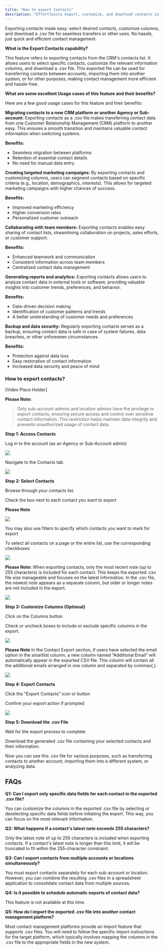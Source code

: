 ---
title: "How to export Contacts"
description: "Effortlessly export, customize, and download contacts in .csv format for seamless management."
---

Exporting contacts made easy: select desired contacts, customize columns, and download a .csv file for seamless transfers or other uses. No hassle, just quick and efficient contact management.

**What is the Export Contacts capability?**

This feature refers to exporting contacts from the CRM's contacts list. It allows users to select specific contacts, customize the relevant information columns, and download a .csv file. This exported file can be used for transferring contacts between accounts, importing them into another system, or for other purposes, making contact management more efficient and hassle-free.


**What are some excellent Usage cases of this feature and their benefits?**

Here are a few good usage cases for this feature and their benefits:  
  
**Migrating contacts to a new CRM platform or another Agency or Sub-account:** Exporting contacts as a .csv file makes transferring contact data from one Customer Relationship Management (CRM) platform to another easy. This ensures a smooth transition and maintains valuable contact information when switching systems.
  
**Benefits:**

-   Seamless migration between platforms
-   Retention of essential contact details
-   No need for manual data entry

**Creating targeted marketing campaigns:** By exporting contacts and customizing columns, users can segment contacts based on specific criteria (e.g., location, demographics, interests). This allows for targeted marketing campaigns with higher chances of success.
  
**Benefits:**

-   Improved marketing efficiency
-   Higher conversion rates
-   Personalized customer outreach


**Collaborating with team members:**  Exporting contacts enables easy sharing of contact lists, streamlining collaboration on projects, sales efforts, or customer support.

**Benefits:**

-   Enhanced teamwork and communication
-   Consistent information across team members
-   Centralized contact data management

**Generating reports and analytics:** Exporting contacts allows users to analyze contact data in external tools or software, providing valuable insights into customer trends, preferences, and behavior.

**Benefits:**
-   Data-driven decision making
-   Identification of customer patterns and trends
-   A better understanding of customer needs and preferences

**Backup and data security:**  Regularly exporting contacts serves as a backup, ensuring contact data is safe in case of system failures, data breaches, or other unforeseen circumstances.
  
**Benefits:**

-   Protection against data loss
-   Easy restoration of contact information
-   Increased data security and peace of mind

### How to export contacts?

[Video Place Holder]

**Please Note:**

>Only sub-account admins and location admins have the privilege to export contacts, ensuring secure access and control over sensitive contact information. This restriction helps maintain data integrity and prevents unauthorized usage of contact data.

**Step 1: Access Contacts**

Log in to the account (as an Agency or Sub-Account admin)  

![](https://s3.amazonaws.com/cdn.freshdesk.com/data/helpdesk/attachments/production/48294828803/original/U82sNNDV6r6POH-Lk9NvuRt2EfNtaRkIdg.png?1682609541)

Navigate to the Contacts tab.


![](https://s3.amazonaws.com/cdn.freshdesk.com/data/helpdesk/attachments/production/48294828839/original/oe8H9pRVlpI-brt_GNbOT-Z7KVTfzyfADg.png?1682609554)

  
**Step 2: Select Contacts**

Browse through your contacts list.

Check the box next to each contact you want to export  
  

**Please Note**

![](https://s3.amazonaws.com/cdn.freshdesk.com/data/helpdesk/attachments/production/48294842978/original/zkjqvMSwSEx5cn5RV6MEb0-YlCmjIey8NQ.gif?1682613661)

  
You may also use filters to specify which contacts you want to mark for export

To select all contacts on a page or the entire list, use the corresponding checkboxes

![](https://s3.amazonaws.com/cdn.freshdesk.com/data/helpdesk/attachments/production/48294833317/original/7sC-wusT2uOE-Uh6LwvBPnZCaHMAdWu3_A.gif?1682610706)

**Please Note:** When exporting contacts, only the most recent note (up to 255 characters) is included for each contact. This keeps the exported .csv file size manageable and focuses on the latest information. In the .csv file, the newest note appears as a separate column, but older or longer notes are not included in the export.  

![](https://s3.amazonaws.com/cdn.freshdesk.com/data/helpdesk/attachments/production/48294844359/original/TsF2Vm0dwH9Kug8E0qTlsEPXEyS7cDlDRg.png?1682614208)


**Step 3: Customize Columns (Optional)**

Click on the Columns button

Check or uncheck boxes to include or exclude specific columns in the export.

![](https://s3.amazonaws.com/cdn.freshdesk.com/data/helpdesk/attachments/production/48294832924/original/hM3qjh8Zn2JfXBEbNXai3KMYjA9p7vVFZA.gif?1682610570)

**Please Note** In the Contact Export section, if users have selected the email option in the smartlist column, a new column named “Additional Email” will automatically appear in the exported CSV file. This column will contain all the additional emails arranged in one column and separated by commas(,).

![](https://s3.amazonaws.com/cdn.freshdesk.com/data/helpdesk/attachments/production/48298718589/original/1cTqWMUJv_K4x9CYO8KAnTmNvYKgVnt7dA.png?1684776707)

  

**Step 4: Export Contacts**

Click the "Export Contacts" icon or button

Confirm your export action if prompted  

![](https://s3.amazonaws.com/cdn.freshdesk.com/data/helpdesk/attachments/production/48294843329/original/h1U_4HNpVJrB_BeW-S_bAoPWV7DXXrzS9w.png?1682613812)


**Step 5: Download the .csv File**

Wait for the export process to complete

Download the generated .csv file containing your selected contacts and their information.

Now you can use this .csv file for various purposes, such as transferring contacts to another account, importing them into a different system, or analyzing data.


## FAQs

**Q1: Can I export only specific data fields for each contact in the exported .csv file?**

You can customize the columns in the exported .csv file by selecting or deselecting specific data fields before initiating the export. This way, you can focus on the most relevant information.


**Q2: What happens if a contact's latest note exceeds 255 characters?**


Only the latest note of up to 255 characters is included when exporting contacts. If a contact's latest note is longer than this limit, it will be truncated to fit within the 255-character constraint.

**Q3: Can I export contacts from multiple accounts or locations simultaneously?**

You must export contacts separately for each sub-account or location. However, you can combine the resulting .csv files in a spreadsheet application to consolidate contact data from multiple sources.

**Q4: Is it possible to schedule automatic exports of contact data?** 

This feature is not available at this time.

**Q5: How do I import the exported .csv file into another contact management platform?**

Most contact management platforms provide an import feature that supports .csv files. You will need to follow the specific import instructions for the target platform, which typically involves mapping the columns in the .csv file to the appropriate fields in the new system.